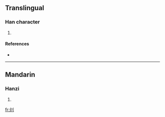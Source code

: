 ==Translingual==

===Han character===
{{Han char|rn=86|rad=火|as=02|sn=6|four=|canj=火中弓 (FLN)}}

# {{defn|Han|sort=火02}}

====References====
* {{Han ref|kx=0666.020|dkj=18862|dj=1075.090|hdz=32188.060|uh=7072|ud=28786}}

----

==Mandarin==

===Hanzi===
{{cmn-hanzi|pin=[[xiāo]] ([[xiao1]])|wg=hsiao<sup>1</sup>}}

# {{defn|Mandarin}}

[[fr:灲]]